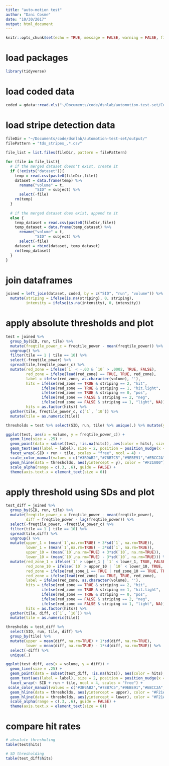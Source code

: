 ```yaml
---
title: "auto-motion test"
author: "Dani Cosme"
date: "10/30/2017"
output: html_document
---
```


```r
knitr::opts_chunk$set(echo = TRUE, message = FALSE, warning = FALSE, fig.path='Figs/')
```

# load packages
```r
library(tidyverse)
```

# load coded data
```r
coded = gdata::read.xls("~/Documents/code/dsnlab/automotion-test-set/Coded Vids8-25.xlsx")
```

# load stripe detection data
```r
fileDir = "~/Documents/code/dsnlab/automotion-test-set/output/"
filePattern = "tds_stripes_.*.csv"
  
file_list = list.files(fileDir, pattern = filePattern)

for (file in file_list){
  # if the merged dataset doesn't exist, create it
  if (!exists("dataset")){
    temp = read.csv(paste0(fileDir,file))
    dataset = data.frame(temp) %>% 
      rename("volume" = t,
             "SID" = subject) %>%
      select(-file)
    rm(temp)
  }
  
  # if the merged dataset does exist, append to it
  else {
    temp_dataset = read.csv(paste0(fileDir,file))
    temp_dataset = data.frame(temp_dataset) %>% 
      rename("volume" = t,
             "SID" = subject) %>%
      select(-file)
    dataset = rbind(dataset, temp_dataset)
    rm(temp_dataset)
  }
}
```

# join dataframes
```r
joined = left_join(dataset, coded, by = c("SID", "run", "volume")) %>%
  mutate(striping = ifelse(is.na(striping), 0, striping),
         intensity = ifelse(is.na(intensity), 0, intensity))
```

# apply absolute thresholds and plot
```r
test = joined %>%
  group_by(SID, run, tile) %>%
  mutate(freqtile_power_c = freqtile_power - mean(freqtile_power)) %>%
  ungroup() %>%
  filter(tile == 1 | tile == 10) %>%
  select(-freqtile_power) %>%
  spread(tile,freqtile_power_c) %>%
  mutate(red_zone = ifelse(`1` < -.03 & `10` > .0002, TRUE, FALSE),
         red_zone = ifelse(lead(red_zone) == TRUE, TRUE, red_zone),
         label = ifelse(red_zone, as.character(volume), ''),
         hits = ifelse(red_zone == TRUE & striping == 2, "hit",
                ifelse(red_zone == TRUE & striping == 1, "hit.light",
                ifelse(red_zone == TRUE & striping == 0, "pos",
                ifelse(red_zone == FALSE & striping == 2, "neg",
                ifelse(red_zone == FALSE & striping == 1, "light", NA))))),
         hits = as.factor(hits)) %>%
  gather(tile, freqtile_power_c, c(`1`, `10`)) %>%
  mutate(tile = as.numeric(tile))

thresholds = test %>% select(SID, run, tile) %>% unique(.) %>% mutate(y = ifelse(tile == 1, -.03, .00025))

ggplot(test, aes(x = volume, y = freqtile_power_c)) +
  geom_line(size = .25) +
  geom_point(data = subset(test, !is.na(hits)), aes(color = hits), size = 2.5) +
  geom_text(aes(label = label), size = 2, position = position_nudge(x = 1.5, y = .000025)) + 
  facet_wrap(~SID + run + tile, scales = "free", ncol = 4) + 
  scale_color_manual(values = c("#3B9AB2","#78B7C5","#9EBE91","#EBCC2A","#F21A00")) + 
  geom_hline(data = thresholds, aes(yintercept = y), color = "#F21A00") +
  scale_alpha(range = c(.3, .6), guide = FALSE) +
  theme(axis.text.x = element_text(size = 6))
```

# apply threshold using SDs and plot
```r
test_diff = joined %>%
  group_by(SID, run, tile) %>%
  mutate(freqtile_power_c = freqtile_power - mean(freqtile_power),
         diff = freqtile_power - lag(freqtile_power)) %>%
  select(-freqtile_power, -freqtile_power_c) %>%
  filter(tile == 1 | tile == 10) %>%
  spread(tile,diff) %>%
  ungroup() %>%
  mutate(upper_1 = (mean(`1`,na.rm=TRUE) + 3*sd(`1`, na.rm=TRUE)),
         lower_1 = (mean(`1`,na.rm=TRUE) - 3*sd(`1`, na.rm=TRUE)),
         upper_10 = (mean(`10`,na.rm=TRUE) + 3*sd(`10`, na.rm=TRUE)),
         lower_10 = (mean(`10`,na.rm=TRUE) - 3*sd(`10`, na.rm=TRUE))) %>%
  mutate(red_zone_1 = ifelse(`1` > upper_1 | `1` < lower_1, TRUE, FALSE),
         red_zone_10 = ifelse(`10` > upper_10 | `10` < lower_10, TRUE, FALSE),
         red_zone = ifelse(red_zone_1 == TRUE | red_zone_10 == TRUE, TRUE, FALSE),
         red_zone = ifelse(lead(red_zone) == TRUE, TRUE, red_zone),
         label = ifelse(red_zone, as.character(volume), ''),
         hits = ifelse(red_zone == TRUE & striping == 2, "hit",
                ifelse(red_zone == TRUE & striping == 1, "hit.light",
                ifelse(red_zone == TRUE & striping == 0, "pos",
                ifelse(red_zone == FALSE & striping == 2, "neg",
                ifelse(red_zone == FALSE & striping == 1, "light", NA))))),
         hits = as.factor(hits)) %>%
  gather(tile, diff, c(`1`, `10`)) %>%
  mutate(tile = as.numeric(tile))

thresholds = test_diff %>% 
  select(SID, run, tile, diff) %>% 
  group_by(tile) %>%
  mutate(upper = mean(diff, na.rm=TRUE) + 1*sd(diff, na.rm=TRUE),
         lower = mean(diff, na.rm=TRUE) - 1*sd(diff, na.rm=TRUE)) %>%
  select(-diff) %>%
  unique(.)

ggplot(test_diff, aes(x = volume, y = diff)) +
  geom_line(size = .25) +
  geom_point(data = subset(test_diff, !is.na(hits)), aes(color = hits), size = 2.5) +
  geom_text(aes(label = label), size = 2, position = position_nudge(x = 1.5, y = .000025)) +
  facet_wrap(~ SID + run + tile, ncol = 4, scales = "free") +
 scale_color_manual(values = c("#3B9AB2","#78B7C5","#9EBE91","#EBCC2A","#F21A00")) +
  geom_hline(data = thresholds, aes(yintercept = upper), color = "#F21A00") +
  geom_hline(data = thresholds, aes(yintercept = lower), color = "#F21A00") +
  scale_alpha(range = c(.3, .6), guide = FALSE) +
  theme(axis.text.x = element_text(size = 6))
```

# compare hit rates
```r
# absolute thresholing
table(test$hits)

# SD thresholding
table(test_diff$hits)
```
